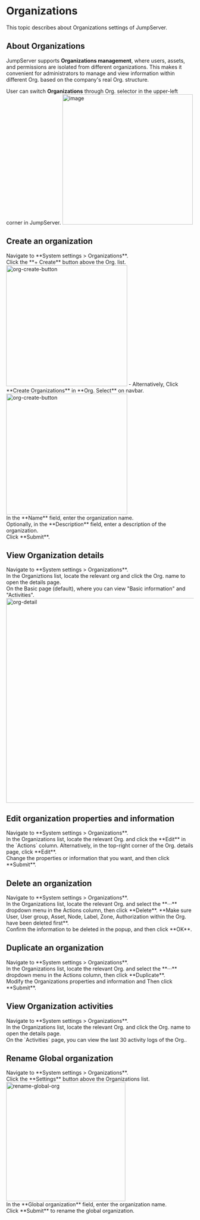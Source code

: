 # Organizations <Icon name="xpackTip"/>

This topic describes about Organizations settings of JumpServer.

## About Organizations

JumpServer supports **Organizations management**, where users, assets, and permissions are isolated from different organizations. 
This makes it convenient for administrators to manage and view information within different Org. based on the company's real Org. structure.

User can switch **Organizations** through Org. selector in the upper-left corner in JumpServer.
<img src="/images/docs/admin-guides/system-settings/organizations/organization.png" alt="image" width="350"/>

## Create an organization

<Steps>

<div>
<Nav name="system-settings" />
</div>

<div>
Navigate to **System settings > Organizations**.
</div>

<div>
Click the **+ Create** button above the Org. list.
<img src="/images/docs/admin-guides/system-settings/organizations/create-organization.png" alt="org-create-button" width="325"/>
- Alternatively, Click **Create Organizations** in **Org. Select** on navbar.
<img src="/images/docs/admin-guides/system-settings/organizations/create-organization-nav.png" alt="org-create-button" width="325"/>
</div>

<div>
In the **Name** field, enter the organization name.
</div>

<div>
Optionally, in the **Description** field, enter a description of the organization.
</div>

<div>
Click **Submit**.
</div>

</Steps>

## View Organization details 

<Steps>
<div>
<Nav name="system-settings" />
</div>

<div>
Navigate to **System settings > Organizations**.
</div>

<div>
In the Organiztions list, locate the relevant org and click the Org. name to open the details page.
</div>

<div>
On the Basic page (default), where you can view "Basic information" and "Activities".
<img src="/images/docs/admin-guides/system-settings/organizations/organization-detail.png" alt="org-detail" width="550"/>
</div>
</Steps>



## Edit organization properties and information 

<Steps>

<div>
<Nav name="system-settings" />
</div>

<div>
Navigate to **System settings > Organizations**.
</div>

<div>
In the Organizations list, locate the relevant Org. and click the **Edit** in the `Actions` column. Alternatively, in the top-right corner of the Org. details page, click **Edit**.
</div>

<div>
Change the properties or information that you want, and then click **Submit**.
</div> 

</Steps>


## Delete an organization

<Steps>
<div>
<Nav name="system-settings" />
</div>

<div>
Navigate to **System settings > Organizations**.
</div>

<div>
In the Organizations list, locate the relevant Org. and select the **···** dropdown menu in the Actions column, then click **Delete**. **Make sure User, User group, Asset, Node, Label, Zone, Authorization within the Org. have been deleted first**.
</div>

<div>
Confirm the information to be deleted in the popup, and then click **OK**.
</div>
</Steps>

## Duplicate an organization

<Steps>
<div>
<Nav name="system-settings" />
</div>

<div>
Navigate to **System settings > Organizations**.
</div>

<div>
In the Organizations list, locate the relevant Org. and select the **···** dropdown menu in the Actions column, then click **Duplicate**.
</div>

<div>
Modify the Organizations properties and information and Then click **Submit**.
</div>
</Steps>

##  View Organization activities

<Steps>
<div>
<Nav name="system-settings" />
</div>

<div>
Navigate to **System settings > Organizations**.
</div>

<div>
In the Organizations list, locate the relevant Org. and click the Org. name to open the details page.
</div>

<div>
On the `Activities` page, you can view the last 30 activity logs of the Org..
</div>
</Steps>

## Rename Global organization
<Steps>
<div>
<Nav name="system-settings" />
</div>

<div>
Navigate to **System settings > Organizations**.
</div>

<div>
Click the **Settings** button above the Organizations list.
<img src="/images/docs/admin-guides/system-settings/organizations/rename-global-organization.png" alt="rename-global-org" width="320"/>

</div>

<div>
In the **Global organization** field, enter the organization name.
</div>

<div>
Click **Submit** to rename the global organization.
</div>

</Steps>


